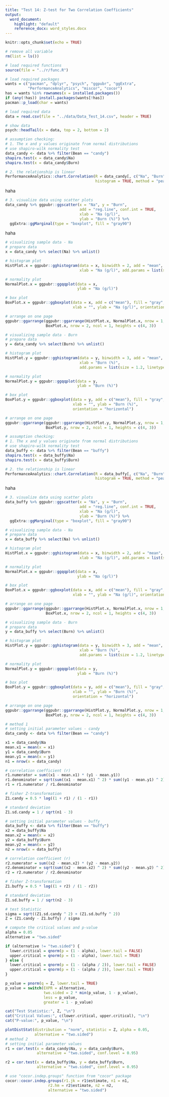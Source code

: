 ```yaml
---
title: "Test 14: Z-test for Two Correlation Coefficients"
output:
  word_document:
    highlight: "default"
    reference_docx: word_styles.docx
---
```


```r
knitr::opts_chunk$set(echo = TRUE)
```

```r
# remove all variable
rm(list = ls())

# load required functions
source(file = "../r/func.R")

# load required packages
wants = c("pacman", "dplyr", "psych", "ggpubr", "ggExtra",
          "PerformanceAnalytics", "miscor", "cocor")
has = wants %in% rownames(x = installed.packages())
if (any(!has)) install.packages(wants[!has])
pacman::p_load(char = wants)

# load required data
data = read.csv(file = "../data/Data_Test_14.csv", header = TRUE)

# show data
psych::headTail(x = data, top = 2, bottom = 2)
```

```r
# assumption checking:
# 1. The x and y values originate from normal distributions
# use shapiro-wilk normality test
data_candy <- data %>% filter(Bean == "candy")
shapiro.test(x = data_candy$Na)
shapiro.test(x = data_candy$Burn)
```

```r
# 2. the relationship is linear
PerformanceAnalytics::chart.Correlation(R = data_candy[, c("Na", "Burn")],
                                        histogram = TRUE, method = "pearson")
```
haha

```r

# 3. visualize data using scatter plots
data_candy %>% ggpubr::ggscatter(x = "Na", y = "Burn",
                                 add = "reg.line", conf.int = TRUE,
                                 xlab = "Na (g/l)",
                                 ylab = "Burn (%)") %>%
  ggExtra::ggMarginal(type = "boxplot", fill = "gray90")
```
haha
```r
# visualizing sample data - Na
# prepare data
x = data_candy %>% select(Na) %>% unlist()

# histogram plot
HistPlot.x = ggpubr::gghistogram(data = x, binwidth = 2, add = "mean", fill = "gray", 
                                 xlab = "Na (g/l)", add.params = list(size = 1.2, linetype = 2))

# normality plot
NormalPlot.x = ggpubr::ggqqplot(data = x,
                                ylab = "Na (g/l)")

# box plot
BoxPlot.x = ggpubr::ggboxplot(data = x, add = c("mean"), fill = "gray", width = 0.5,
                              xlab = "", ylab = "Na (g/l)", orientation = "horizontal")

# arrange on one page
ggpubr::ggarrange(ggpubr::ggarrange(HistPlot.x, NormalPlot.x, nrow = 1, ncol = 2),
                  BoxPlot.x, nrow = 2, ncol = 1, heights = c(4, 3))
```

```r
# visualizing sample data - Burn
# prepare data
y = data_candy %>% select(Burn) %>% unlist()

# histogram plot
HistPlot.y = ggpubr::gghistogram(data = y, binwidth = 3, add = "mean", fill = "gray", 
                                 xlab = "Burn (%)",
                                 add.params = list(size = 1.2, linetype = 2))

# normality plot
NormalPlot.y = ggpubr::ggqqplot(data = y,
                                ylab = "Burn (%)")

# box plot
BoxPlot.y = ggpubr::ggboxplot(data = y, add = c("mean"), fill = "gray", width = 0.5,
                              xlab = "", ylab = "Burn (%)",
                              orientation = "horizontal")

# arrange on one page
ggpubr::ggarrange(ggpubr::ggarrange(HistPlot.y, NormalPlot.y, nrow = 1, ncol = 2),
                  BoxPlot.y, nrow = 2, ncol = 1, heights = c(4, 3))
```

```r
# assumption checking:
# 1. The x and y values originate from normal distributions
# use shapiro-wilk normality test
data_buffy <- data %>% filter(Bean == "buffy")
shapiro.test(x = data_buffy$Na)
shapiro.test(x = data_buffy$Burn)
```

```r
# 2. the relationship is linear
PerformanceAnalytics::chart.Correlation(R = data_buffy[, c("Na", "Burn")],
                                        histogram = TRUE, method = "pearson")
```
haha
```r
# 3. visualize data using scatter plots
data_buffy %>% ggpubr::ggscatter(x = "Na", y = "Burn",
                                 add = "reg.line", conf.int = TRUE,
                                 xlab = "Na (g/l)",
                                 ylab = "Burn (%)") %>%
  ggExtra::ggMarginal(type = "boxplot", fill = "gray90")
```

```r
# visualizing sample data - Na
# prepare data
x = data_buffy %>% select(Na) %>% unlist()

# histogram plot
HistPlot.x = ggpubr::gghistogram(data = x, binwidth = 2, add = "mean", fill = "gray", 
                                 xlab = "Na (g/l)", add.params = list(size = 1.2, linetype = 2))

# normality plot
NormalPlot.x = ggpubr::ggqqplot(data = x,
                                ylab = "Na (g/l)")

# box plot
BoxPlot.x = ggpubr::ggboxplot(data = x, add = c("mean"), fill = "gray", width = 0.5,
                              xlab = "", ylab = "Na (g/l)", orientation = "horizontal")

# arrange on one page
ggpubr::ggarrange(ggpubr::ggarrange(HistPlot.x, NormalPlot.x, nrow = 1, ncol = 2),
                  BoxPlot.x, nrow = 2, ncol = 1, heights = c(4, 3))
```

```r
# visualizing sample data - Burn
# prepare data
y = data_buffy %>% select(Burn) %>% unlist()

# histogram plot
HistPlot.y = ggpubr::gghistogram(data = y, binwidth = 3, add = "mean", fill = "gray", 
                                 xlab = "Burn (%)",
                                 add.params = list(size = 1.2, linetype = 2))

# normality plot
NormalPlot.y = ggpubr::ggqqplot(data = y,
                                ylab = "Burn (%)")

# box plot
BoxPlot.y = ggpubr::ggboxplot(data = y, add = c("mean"), fill = "gray", width = 0.5,
                              xlab = "", ylab = "Burn (%)",
                              orientation = "horizontal")

# arrange on one page
ggpubr::ggarrange(ggpubr::ggarrange(HistPlot.y, NormalPlot.y, nrow = 1, ncol = 2),
                  BoxPlot.y, nrow = 2, ncol = 1, heights = c(4, 3))
```

```r
# method 1
# setting initial parameter values - candy
data_candy <- data %>% filter(Bean == "candy")

x1 = data_candy$Na
mean.x1 = mean(x = x1)
y1 = data_candy$Burn
mean.y1 = mean(x = y1)
n1 = nrow(x = data_candy)

# correlation coefficient (r)
r1.numerator = sum((x1 - mean.x1) * (y1 - mean.y1))
r1.denominator = sqrt(sum((x1 - mean.x1) ^ 2) * sum((y1 - mean.y1) ^ 2))
r1 = r1.numerator / r1.denominator

# fisher Z-transformation
Z1.candy = 0.5 * log((1 + r1) / (1 - r1))

# standard deviation
Z1.sd.candy = 1 / sqrt(n1 - 3)

# setting initial parameter values - buffy
data_buffy <- data %>% filter(Bean == "buffy")
x2 = data_buffy$Na
mean.x2 = mean(x = x2)
y2 = data_buffy$Burn
mean.y2 = mean(x = y2)
n2 = nrow(x = data_buffy)

# correlation coefficient (r)
r2.numerator = sum((x2 - mean.x2) * (y2 - mean.y2))
r2.denominator = sqrt(sum((x2 - mean.x2) ^ 2) * sum((y2 - mean.y2) ^ 2))
r2 = r2.numerator / r2.denominator

# fisher Z-transformation
Z1.buffy = 0.5 * log((1 + r2) / (1 - r2))

# standard deviation
Z1.sd.buffy = 1 / sqrt(n2 - 3)

# test Statistic
sigma = sqrt((Z1.sd.candy ^ 2) + (Z1.sd.buffy ^ 2))
Z = (Z1.candy - Z1.buffy) / sigma

# compute the critical values and p-value
alpha = 0.05
alternative = "two.sided"

if (alternative != "two.sided") {
  lower.critical = qnorm(p = (1 - alpha), lower.tail = FALSE)
  upper.critical = qnorm(p = (1 - alpha), lower.tail = TRUE)
} else {
  lower.critical = qnorm(p = (1 - (alpha / 2)), lower.tail = FALSE)
  upper.critical = qnorm(p = (1 - (alpha / 2)), lower.tail = TRUE)
}

p_value = pnorm(q = Z, lower.tail = TRUE)
p_value = switch(EXPR = alternative,
                 two.sided = 2 * min(p_value, 1 - p_value),
                 less = p_value,
                 greater = 1 - p_value)

cat("Test Statistic:", Z, "\n")
cat("Critical Values:", c(lower.critical, upper.critical), "\n")
cat("P-value:", p_value, "\n")

plotDistStat(distribution = "norm", statistic = Z, alpha = 0.05,
             alternative = "two.sided")
# method 2
# setting initial parameter values
r1 = cor.test(x = data_candy$Na, y = data_candy$Burn,
              alternative = "two.sided", conf.level = 0.95)

r2 = cor.test(x = data_buffy$Na, y = data_buffy$Burn,
              alternative = "two.sided", conf.level = 0.95)

# use "cocor.indep.groups" function from "cocor" package
cocor::cocor.indep.groups(r1.jk = r1$estimate, n1 = n1,
                   r2.hm = r2$estimate, n2 = n2,
                   alternative = "two.sided")
```

